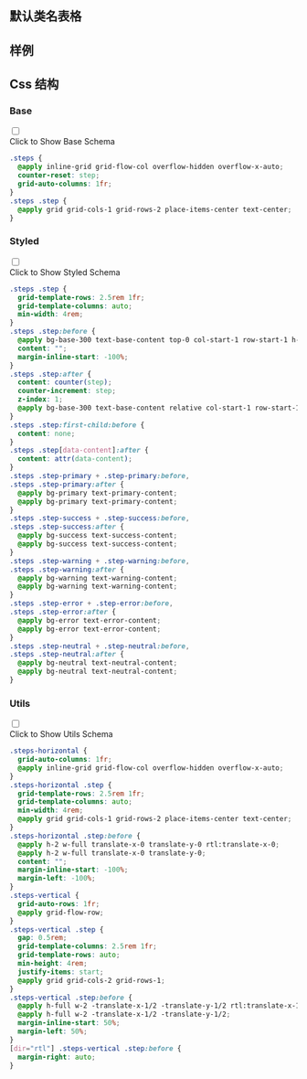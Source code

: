

## 默认类名表格
  
<CssTable name="steps" />
  
## 样例
  
<Demo></Demo>
  
## Css 结构


### Base

<div className="collapse">
<input type="checkbox" /> 
<div class="collapse-title px-0">
<span class="btn">Click to Show Base Schema</span>
</div>
<div class="collapse-content"> 

```css
.steps {
  @apply inline-grid grid-flow-col overflow-hidden overflow-x-auto;
  counter-reset: step;
  grid-auto-columns: 1fr;
}
.steps .step {
  @apply grid grid-cols-1 grid-rows-2 place-items-center text-center;
}

```

</div>
</div>



### Styled

<div className="collapse">
<input type="checkbox" /> 
<div class="collapse-title px-0">
<span class="btn">Click to Show Styled Schema</span>
</div>
<div class="collapse-content"> 

```css
.steps .step {
  grid-template-rows: 2.5rem 1fr;
  grid-template-columns: auto;
  min-width: 4rem;
}
.steps .step:before {
  @apply bg-base-300 text-base-content top-0 col-start-1 row-start-1 h-2 w-full transform;
  content: "";
  margin-inline-start: -100%;
}
.steps .step:after {
  content: counter(step);
  counter-increment: step;
  z-index: 1;
  @apply bg-base-300 text-base-content relative col-start-1 row-start-1 grid h-8 w-8 place-items-center place-self-center rounded-full;
}
.steps .step:first-child:before {
  content: none;
}
.steps .step[data-content]:after {
  content: attr(data-content);
}
.steps .step-primary + .step-primary:before,
.steps .step-primary:after {
  @apply bg-primary text-primary-content;
  @apply bg-primary text-primary-content;
}
.steps .step-success + .step-success:before,
.steps .step-success:after {
  @apply bg-success text-success-content;
  @apply bg-success text-success-content;
}
.steps .step-warning + .step-warning:before,
.steps .step-warning:after {
  @apply bg-warning text-warning-content;
  @apply bg-warning text-warning-content;
}
.steps .step-error + .step-error:before,
.steps .step-error:after {
  @apply bg-error text-error-content;
  @apply bg-error text-error-content;
}
.steps .step-neutral + .step-neutral:before,
.steps .step-neutral:after {
  @apply bg-neutral text-neutral-content;
  @apply bg-neutral text-neutral-content;
}

```

</div>
</div>



### Utils

<div className="collapse">
<input type="checkbox" /> 
<div class="collapse-title px-0">
<span class="btn">Click to Show Utils Schema</span>
</div>
<div class="collapse-content"> 

```css
.steps-horizontal {
  grid-auto-columns: 1fr;
  @apply inline-grid grid-flow-col overflow-hidden overflow-x-auto;
}
.steps-horizontal .step {
  grid-template-rows: 2.5rem 1fr;
  grid-template-columns: auto;
  min-width: 4rem;
  @apply grid grid-cols-1 grid-rows-2 place-items-center text-center;
}
.steps-horizontal .step:before {
  @apply h-2 w-full translate-x-0 translate-y-0 rtl:translate-x-0;
  @apply h-2 w-full translate-x-0 translate-y-0;
  content: "";
  margin-inline-start: -100%;
  margin-left: -100%;
}
.steps-vertical {
  grid-auto-rows: 1fr;
  @apply grid-flow-row;
}
.steps-vertical .step {
  gap: 0.5rem;
  grid-template-columns: 2.5rem 1fr;
  grid-template-rows: auto;
  min-height: 4rem;
  justify-items: start;
  @apply grid grid-cols-2 grid-rows-1;
}
.steps-vertical .step:before {
  @apply h-full w-2 -translate-x-1/2 -translate-y-1/2 rtl:translate-x-1/2;
  @apply h-full w-2 -translate-x-1/2 -translate-y-1/2;
  margin-inline-start: 50%;
  margin-left: 50%;
}
[dir="rtl"] .steps-vertical .step:before {
  margin-right: auto;
}

```

</div>
</div>



